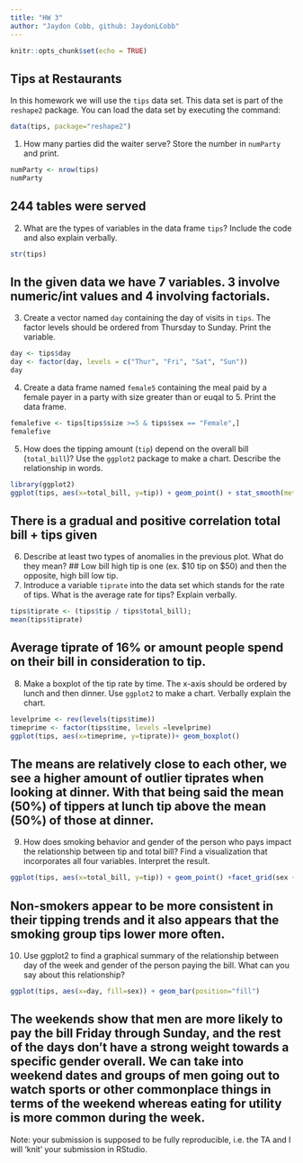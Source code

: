 ```yaml
---
title: "HW 3"
author: "Jaydon Cobb, github: JaydonLCobb"
--- 
```

```r
knitr::opts_chunk$set(echo = TRUE)
```
## Tips at Restaurants
In this homework we will use the `tips` data set. This data set is part of the `reshape2` package. You can load the data set by executing the command:
```r
data(tips, package="reshape2")
```
1.  How many parties did the waiter serve? Store the number in `numParty` and print. 
```r
numParty <- nrow(tips)
numParty
```
## 244 tables were served
2. What are the types of variables in the data frame `tips`? Include the code and also explain verbally.
```r
str(tips)
```
## In the given data we have 7 variables. 3 involve numeric/int values and 4 involving factorials.
3. Create a vector named `day` containing the day of visits in `tips`. The factor levels should be ordered from Thursday to Sunday. Print the variable.
```r
day <- tips$day
day <- factor(day, levels = c("Thur", "Fri", "Sat", "Sun"))
day
```
4. Create a data frame named `female5` containing the meal paid by a female payer in a party with size greater than or euqal to 5. Print the data frame.
```r
femalefive <- tips[tips$size >=5 & tips$sex == "Female",]
femalefive
```
5. How does the tipping amount (`tip`) depend on the overall bill (`total_bill`)? Use the `ggplot2` package to make a chart. Describe the relationship in words.  
```r
library(ggplot2)
ggplot(tips, aes(x=total_bill, y=tip)) + geom_point() + stat_smooth(method=lm) + labs(title="Relationship Between Tips and Total Bill Price", x = "Total Bill Price (in Dollars)", y = "Tip Amount (in Dollars)") + theme(plot.title = element_text(hjust = 0.5))
```
## There is a gradual and positive correlation total bill + tips given
6. Describe at least two types of anomalies in the previous plot. What do they mean?
## Low bill high tip is one (ex. $10 tip on $50) and then the opposite, high bill low tip.
7. Introduce a variable `tiprate` into the data set which stands for the rate of tips. What is the average rate for tips? Explain verbally. 
```r
tips$tiprate <- (tips$tip / tips$total_bill);
mean(tips$tiprate)
```
## Average tiprate of 16% or amount people spend on their bill in consideration to tip.
8. Make a boxplot of the tip rate by time. The x-axis should be ordered by lunch and then dinner. Use `ggplot2` to make a chart. Verbally explain the chart.
```r
levelprime <- rev(levels(tips$time))
timeprime <- factor(tips$time, levels =levelprime)
ggplot(tips, aes(x=timeprime, y=tiprate))+ geom_boxplot()
```
## The means are relatively close to each other, we see a higher amount of outlier tiprates when looking at dinner. With that being said the mean (50%) of tippers at lunch tip above the mean (50%) of those at dinner.
9. How does smoking behavior and gender of the person who pays impact the relationship between tip and total bill? Find a visualization that incorporates all four variables. Interpret the result.
```r
ggplot(tips, aes(x=total_bill, y=tip)) + geom_point() +facet_grid(sex ~ smoker) + ylab("Tip") + stat_smooth(method=lm)
```
## Non-smokers appear to be more consistent in their tipping trends and it also appears that the smoking group tips lower more often.
10. Use ggplot2 to find a graphical summary of the relationship between day of the week and gender of the person paying the bill. What can you say about this relationship?
```r
ggplot(tips, aes(x=day, fill=sex)) + geom_bar(position="fill")
```
## The weekends show that men are more likely to pay the bill Friday through Sunday, and the rest of the days don't have a strong weight towards a specific gender overall. We can take into weekend dates and groups of men going out to watch sports or other commonplace things in terms of the weekend whereas eating for utility is more common during the week.
Note: your submission is supposed to be fully reproducible, i.e. the TA and I will 'knit' your submission in RStudio. 
